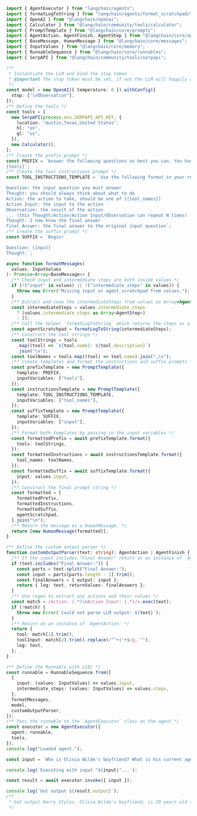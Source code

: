 ```typescript
import { AgentExecutor } from "langchain/agents";
import { formatLogToString } from "langchain/agents/format_scratchpad/log";
import { OpenAI } from "@langchain/openai";
import { Calculator } from "@langchain/community/tools/calculator";
import { PromptTemplate } from "@langchain/core/prompts";
import { AgentAction, AgentFinish, AgentStep } from "@langchain/core/agents";
import { BaseMessage, HumanMessage } from "@langchain/core/messages";
import { InputValues } from "@langchain/core/memory";
import { RunnableSequence } from "@langchain/core/runnables";
import { SerpAPI } from "@langchain/community/tools/serpapi";

/**
 * Instantiate the LLM and bind the stop token
 * @important The stop token must be set, if not the LLM will happily continue generating text forever.
 */
const model = new OpenAI({ temperature: 0 }).withConfig({
  stop: ["\nObservation"],
});
/** Define the tools */
const tools = [
  new SerpAPI(process.env.SERPAPI_API_KEY, {
    location: "Austin,Texas,United States",
    hl: "en",
    gl: "us",
  }),
  new Calculator(),
];
/** Create the prefix prompt */
const PREFIX = `Answer the following questions as best you can. You have access to the following tools:
{tools}`;
/** Create the tool instructions prompt */
const TOOL_INSTRUCTIONS_TEMPLATE = `Use the following format in your response:

Question: the input question you must answer
Thought: you should always think about what to do
Action: the action to take, should be one of [{tool_names}]
Action Input: the input to the action
Observation: the result of the action
... (this Thought/Action/Action Input/Observation can repeat N times)
Thought: I now know the final answer
Final Answer: the final answer to the original input question`;
/** Create the suffix prompt */
const SUFFIX = `Begin!

Question: {input}
Thought:`;

async function formatMessages(
  values: InputValues
): Promise<Array<BaseMessage>> {
  /** Check input and intermediate steps are both inside values */
  if (!("input" in values) || !("intermediate_steps" in values)) {
    throw new Error("Missing input or agent_scratchpad from values.");
  }
  /** Extract and case the intermediateSteps from values as Array<AgentStep> or an empty array if none are passed */
  const intermediateSteps = values.intermediate_steps
    ? (values.intermediate_steps as Array<AgentStep>)
    : [];
  /** Call the helper `formatLogToString` which returns the steps as a string  */
  const agentScratchpad = formatLogToString(intermediateSteps);
  /** Construct the tool strings */
  const toolStrings = tools
    .map((tool) => `${tool.name}: ${tool.description}`)
    .join("\n");
  const toolNames = tools.map((tool) => tool.name).join(",\n");
  /** Create templates and format the instructions and suffix prompts */
  const prefixTemplate = new PromptTemplate({
    template: PREFIX,
    inputVariables: ["tools"],
  });
  const instructionsTemplate = new PromptTemplate({
    template: TOOL_INSTRUCTIONS_TEMPLATE,
    inputVariables: ["tool_names"],
  });
  const suffixTemplate = new PromptTemplate({
    template: SUFFIX,
    inputVariables: ["input"],
  });
  /** Format both templates by passing in the input variables */
  const formattedPrefix = await prefixTemplate.format({
    tools: toolStrings,
  });
  const formattedInstructions = await instructionsTemplate.format({
    tool_names: toolNames,
  });
  const formattedSuffix = await suffixTemplate.format({
    input: values.input,
  });
  /** Construct the final prompt string */
  const formatted = [
    formattedPrefix,
    formattedInstructions,
    formattedSuffix,
    agentScratchpad,
  ].join("\n");
  /** Return the message as a HumanMessage. */
  return [new HumanMessage(formatted)];
}

/** Define the custom output parser */
function customOutputParser(text: string): AgentAction | AgentFinish {
  /** If the input includes "Final Answer" return as an instance of `AgentFinish` */
  if (text.includes("Final Answer:")) {
    const parts = text.split("Final Answer:");
    const input = parts[parts.length - 1].trim();
    const finalAnswers = { output: input };
    return { log: text, returnValues: finalAnswers };
  }
  /** Use regex to extract any actions and their values */
  const match = /Action: (.*)\nAction Input: (.*)/s.exec(text);
  if (!match) {
    throw new Error(`Could not parse LLM output: ${text}`);
  }
  /** Return as an instance of `AgentAction` */
  return {
    tool: match[1].trim(),
    toolInput: match[2].trim().replace(/^"+|"+$/g, ""),
    log: text,
  };
}

/** Define the Runnable with LCEL */
const runnable = RunnableSequence.from([
  {
    input: (values: InputValues) => values.input,
    intermediate_steps: (values: InputValues) => values.steps,
  },
  formatMessages,
  model,
  customOutputParser,
]);
/** Pass the runnable to the `AgentExecutor` class as the agent */
const executor = new AgentExecutor({
  agent: runnable,
  tools,
});
console.log("Loaded agent.");

const input = `Who is Olivia Wilde's boyfriend? What is his current age raised to the 0.23 power?`;

console.log(`Executing with input "${input}"...`);

const result = await executor.invoke({ input });

console.log(`Got output ${result.output}`);
/**
 * Got output Harry Styles, Olivia Wilde's boyfriend, is 29 years old and his age raised to the 0.23 power is 2.169459462491557.
 */
```
